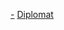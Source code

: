 {{Commons category|Diplomats by former country}}

[[Category:各國外交官|-]]
[[Category:已不存在的國家的人物|Diplomat]]